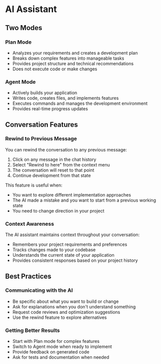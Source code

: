 # AI Assistant

## Two Modes

### Plan Mode
- Analyzes your requirements and creates a development plan
- Breaks down complex features into manageable tasks
- Provides project structure and technical recommendations
- Does not execute code or make changes

### Agent Mode
- Actively builds your application
- Writes code, creates files, and implements features
- Executes commands and manages the development environment
- Provides real-time progress updates

## Conversation Features

### Rewind to Previous Message
You can rewind the conversation to any previous message:

1. Click on any message in the chat history
2. Select "Rewind to here" from the context menu
3. The conversation will reset to that point
4. Continue development from that state

This feature is useful when:
- You want to explore different implementation approaches
- The AI made a mistake and you want to start from a previous working state
- You need to change direction in your project

### Context Awareness
The AI assistant maintains context throughout your conversation:
- Remembers your project requirements and preferences
- Tracks changes made to your codebase
- Understands the current state of your application
- Provides consistent responses based on your project history

## Best Practices

### Communicating with the AI
- Be specific about what you want to build or change
- Ask for explanations when you don't understand something
- Request code reviews and optimization suggestions
- Use the rewind feature to explore alternatives

### Getting Better Results
- Start with Plan mode for complex features
- Switch to Agent mode when ready to implement
- Provide feedback on generated code
- Ask for tests and documentation when needed